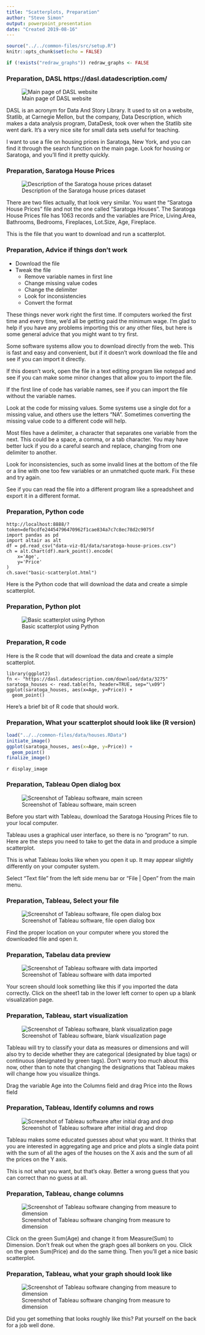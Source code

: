 ```yaml
---
title: "Scatterplots, Preparation"
author: "Steve Simon"
output: powerpoint_presentation
date: "Created 2019-08-16"
---
```


```r
source("../../common-files/src/setup.R")
knitr::opts_chunk$set(echo = FALSE)
```

```r
if (!exists("redraw_graphs")) redraw_graphs <- FALSE
```

### Preparation, DASL https://dasl.datadescription.com/

![Main page of DASL website](../images/external/dasl-main-page.png)

<div class="notes">

DASL is an acronym for Data And Story Library. It used to sit on a website, Statlib, at Carnegie Mellon, but the company, Data Description, which makes a data analysis program, DataDesk, took over when the Statlib site went dark. It's a very nice site for small data sets useful for teaching.

I want to use a file on housing prices in Saratoga, New York, and you can find it through the search function on the main page. Look for housing or Saratoga, and you'll find it pretty quickly.

</div>

### Preparation, Saratoga House Prices

![Description of the Saratoga house prices dataset](../images/external/dasl-saratoga-house-prices.png)
  
<div class="notes">
  
There are two files actually, that look very similar. You want the "Saratoga House Prices" file and not the one called "Saratoga Houses". The Saratoga House Prices file has 1063 records and the variables are Price, Living.Area, Bathrooms, Bedrooms, Fireplaces, Lot.Size, Age, Fireplace.

This is the file that you want to download and run a scatterplot.

</div>

### Preparation, Advice if things don't work
+ Download the file
+ Tweak the file
  + Remove variable names in first line
  + Change missing value codes
  + Change the delimiter
  + Look for inconsistencies
  + Convert the format
  
<div class="notes">

These things never work right the first time. If computers worked the first time and every time, we'd all be getting paid the minimum wage. I'm glad to help if you have any problems importing this or any other files, but here is some general advice that you might want to try first.

Some software systems allow you to download directly from the web. This is fast and easy and convenient, but if it doesn't work download the file and see if you can import it directly. 

If this doesn't work, open the file in a text editing program like notepad and see if you can make some minor changes that allow you to import the file.

If the first line of code has variable names, see if you can import the file without the variable names.

Look at the code for missing values. Some systems use a single dot for a missing value, and others use the letters "NA". Sometimes converting the missing value code to a different code will help.

Most files have a delimiter, a character that separates one variable from the next. This could be a space, a comma, or a tab character. You may have better luck if you do a careful search and replace, changing from one delimiter to another.

Look for inconsistencies, such as some invalid lines at the bottom of the file or a line with one too few variables or an unmatched quote mark. Fix these and try again.

See if you can read the file into a different program like a spreadsheet and export it in a different format.

</div>

### Preparation, Python code

```{}
http://localhost:8888/?token=defbcdfe24454796470962f1cae834a7c7c8ec78d2c9075f
import pandas as pd
import altair as alt
df = pd.read_csv("data-viz-01/data/saratoga-house-prices.csv")
ch = alt.Chart(df).mark_point().encode(
    x='Age',
    y='Price'
)
ch.save("basic-scatterplot.html")
```

<div class="notes">

Here is the Python code that will download the data and create a simple scatterplot.

</div>

### Preparation, Python plot

![Basic scatterplot using Python](../images/python/basic-scatterplot.png)

### Preparation, R code

Here is the R code that will download the data and create a simple scatterplot.

```{}
library(ggplot2)
fn <- "https://dasl.datadescription.com/download/data/3275"
saratoga_houses <- read.table(fn, header=TRUE, sep="\x09")
ggplot(saratoga_houses, aes(x=Age, y=Price)) +
  geom_point()
```

<div class="notes">

Here's a brief bit of R code that should work.

</div>

### Preparation, What your scatterplot should look like (R version)

```r
load("../../common-files/data/houses.RData")
initiate_image()
ggplot(saratoga_houses, aes(x=Age, y=Price)) +
  geom_point()
finalize_image()
```

`r display_image`

### Preparation, Tableau Open dialog box

![Screenshot of Tableau software, main screen](../images/tableau/main-screen.png)

<div class="notes">

Before you start with Tableau, download the Saratoga Housing Prices file to your local computer.

Tableau uses a graphical user interface, so there is no "program" to run. Here are the steps you need to take to get the data in and produce a simple scatterplot.

This is what Tableau looks like when you open it up. It may appear slightly differently on your computer system.

Select "Text file" from the left side menu bar or "File | Open" from the main menu.

</div>

### Preparation, Tableau, Select your file

![Screenshot of Tableau software, file open dialog box](../images/tableau/file-open.png)

<div class="notes">

Find the proper location on your computer where you stored the downloaded file and open it.

</div>

### Preparation, Tabelau data preview

![Screenshot of Tableau software with data imported](../images/tableau/with-saratoga.png)

<div class="notes">

Your screen should look something like this if you imported the data correctly. Click on the sheet1 tab in the lower left corner to open up a blank visualization page.

</div>

### Preparation, Tableau, start visualization

![Screenshot of Tableau software, blank visualization page](../images/tableau/empty-frame.png)

<div class="notes">

Tableau will try to classify your data as measures or dimensions and will also try to decide whether they are categorical (designated by blue tags) or continuous (designated by green tags). Don't worry too much about this now, other than to note that changing the designations that Tableau makes will change how you visualize things.

Drag the variable Age into the Columns field and drag Price into the Rows field

</div>

### Preparation, Tableau, Identify columns and rows

![Screenshot of Tableau software after initial drag and drop](../images/tableau/drag-and-drop.png)

<div class="notes">

Tableau makes some educated guesses about what you want. It thinks that you are interested in aggregating age and price and plots a single data point with the sum of all the ages of the houses on the X axis and the sum of all the prices on the Y axis.

This is not what you want, but that's okay. Better a wrong guess that you can correct than no guess at all.

</div>

### Preparation, Tableau, change columns

![Screenshot of Tableau software changing from measure to dimension](../images/tableau/change-to-dimension.png)

<div class="notes">

Click on the green Sum(Age) and change it from Measure(Sum) to Dimension. Don't freak out when the graph goes all bonkers on you. Click on the green Sum(Price) and do the same thing. Then you'll get a nice basic scatterplot.

</div>

### Preparation, Tableau, what your graph should look like

![Screenshot of Tableau software changing from measure to dimension](../images/tableau/basic-scatterplot.png)

<div class="notes">

Did you get something that looks roughly like this? Pat yourself on the back for a job well done.

</div>

